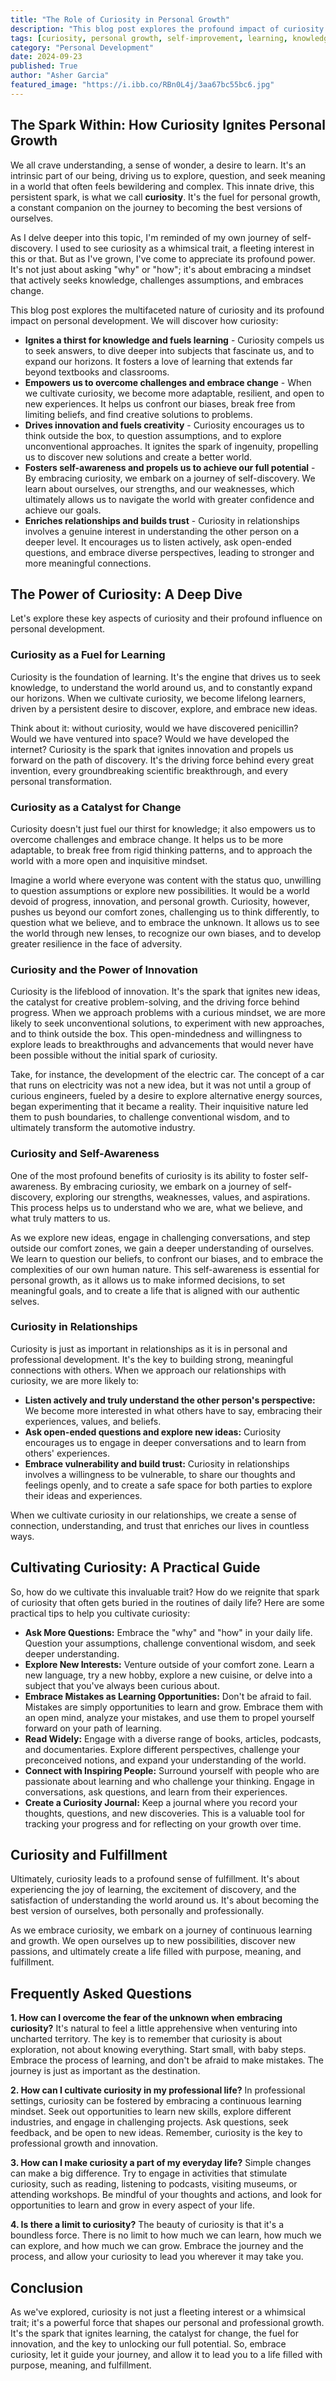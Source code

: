 ```yaml
---
title: "The Role of Curiosity in Personal Growth"
description: "This blog post explores the profound impact of curiosity on personal development. It delves into how curiosity fuels learning, empowers change, drives innovation, fosters self-awareness, and strengthens relationships.  Discover practical tips to cultivate curiosity and unlock your full potential."
tags: [curiosity, personal growth, self-improvement, learning, knowledge, innovation, creativity, self-awareness, relationships, mindset, change, adaptation, resilience]
category: "Personal Development"
date: 2024-09-23
published: True
author: "Asher Garcia"
featured_image: "https://i.ibb.co/RBn0L4j/3aa67bc55bc6.jpg"
---
```


## The Spark Within: How Curiosity Ignites Personal Growth

We all crave understanding, a sense of wonder, a desire to learn.  It's an intrinsic part of our being, driving us to explore, question, and seek meaning in a world that often feels bewildering and complex. This innate drive, this persistent spark, is what we call **curiosity**. It's the fuel for personal growth, a constant companion on the journey to becoming the best versions of ourselves.

As I delve deeper into this topic, I'm reminded of my own journey of self-discovery. I used to see curiosity as a whimsical trait, a fleeting interest in this or that.  But as I've grown, I've come to appreciate its profound power. It's not just about asking "why" or "how"; it's about embracing a mindset that actively seeks knowledge, challenges assumptions, and embraces change. 

This blog post explores the multifaceted nature of curiosity and its profound impact on personal development.  We will discover how curiosity:

* **Ignites a thirst for knowledge and fuels learning** -  Curiosity compels us to seek answers, to dive deeper into subjects that fascinate us, and to expand our horizons. It fosters a love of learning that extends far beyond textbooks and classrooms.
* **Empowers us to overcome challenges and embrace change** - When we cultivate curiosity, we become more adaptable, resilient, and open to new experiences.  It helps us confront our biases, break free from limiting beliefs, and find creative solutions to problems.
* **Drives innovation and fuels creativity** -  Curiosity encourages us to think outside the box, to question assumptions, and to explore unconventional approaches. It ignites the spark of ingenuity, propelling us to discover new solutions and create a better world.
* **Fosters self-awareness and propels us to achieve our full potential** - By embracing curiosity, we embark on a journey of self-discovery. We learn about ourselves, our strengths, and our weaknesses, which ultimately allows us to navigate the world with greater confidence and achieve our goals.
* **Enriches relationships and builds trust** - Curiosity in relationships involves a genuine interest in understanding the other person on a deeper level. It encourages us to listen actively, ask open-ended questions, and embrace diverse perspectives, leading to stronger and more meaningful connections.

## The Power of Curiosity: A Deep Dive

Let's explore these key aspects of curiosity and their profound influence on personal development.

### Curiosity as a Fuel for Learning

Curiosity is the foundation of learning.  It's the engine that drives us to seek knowledge, to understand the world around us, and to constantly expand our horizons. When we cultivate curiosity, we become lifelong learners, driven by a persistent desire to discover, explore, and embrace new ideas.

Think about it: without curiosity, would we have discovered penicillin? Would we have ventured into space? Would we have developed the internet? Curiosity is the spark that ignites innovation and propels us forward on the path of discovery. It's the driving force behind every great invention, every groundbreaking scientific breakthrough, and every personal transformation.

### Curiosity as a Catalyst for Change

Curiosity doesn't just fuel our thirst for knowledge; it also empowers us to overcome challenges and embrace change.  It helps us to be more adaptable, to break free from rigid thinking patterns, and to approach the world with a more open and inquisitive mindset.

Imagine a world where everyone was content with the status quo, unwilling to question assumptions or explore new possibilities.  It would be a world devoid of progress, innovation, and personal growth. Curiosity, however, pushes us beyond our comfort zones, challenging us to think differently, to question what we believe, and to embrace the unknown. It allows us to see the world through new lenses, to recognize our own biases, and to develop greater resilience in the face of adversity.

### Curiosity and the Power of Innovation

Curiosity is the lifeblood of innovation. It's the spark that ignites new ideas, the catalyst for creative problem-solving, and the driving force behind progress.  When we approach problems with a curious mindset, we are more likely to seek unconventional solutions, to experiment with new approaches, and to think outside the box. This open-mindedness and willingness to explore leads to breakthroughs and advancements that would never have been possible without the initial spark of curiosity.

Take, for instance, the development of the electric car. The concept of a car that runs on electricity was not a new idea, but it was not until a group of curious engineers, fueled by a desire to explore alternative energy sources, began experimenting that it became a reality.  Their inquisitive nature led them to push boundaries, to challenge conventional wisdom, and to ultimately transform the automotive industry.

### Curiosity and Self-Awareness

One of the most profound benefits of curiosity is its ability to foster self-awareness. By embracing curiosity, we embark on a journey of self-discovery, exploring our strengths, weaknesses, values, and aspirations.  This process helps us to understand who we are, what we believe, and what truly matters to us.

As we explore new ideas, engage in challenging conversations, and step outside our comfort zones, we gain a deeper understanding of ourselves. We learn to question our beliefs, to confront our biases, and to embrace the complexities of our own human nature. This self-awareness is essential for personal growth, as it allows us to make informed decisions, to set meaningful goals, and to create a life that is aligned with our authentic selves.

### Curiosity in Relationships

Curiosity is just as important in relationships as it is in personal and professional development.  It's the key to building strong, meaningful connections with others.  When we approach our relationships with curiosity, we are more likely to:

* **Listen actively and truly understand the other person's perspective:** We become more interested in what others have to say, embracing their experiences, values, and beliefs.
* **Ask open-ended questions and explore new ideas:** Curiosity encourages us to engage in deeper conversations and to learn from others' experiences.
* **Embrace vulnerability and build trust:** Curiosity in relationships involves a willingness to be vulnerable, to share our thoughts and feelings openly, and to create a safe space for both parties to explore their ideas and experiences.

When we cultivate curiosity in our relationships, we create a sense of connection, understanding, and trust that enriches our lives in countless ways.

## Cultivating Curiosity: A Practical Guide

So, how do we cultivate this invaluable trait? How do we reignite that spark of curiosity that often gets buried in the routines of daily life?  Here are some practical tips to help you cultivate curiosity:

* **Ask More Questions:**  Embrace the "why" and "how" in your daily life. Question your assumptions, challenge conventional wisdom, and seek deeper understanding.
* **Explore New Interests:**  Venture outside of your comfort zone. Learn a new language, try a new hobby, explore a new cuisine, or delve into a subject that you've always been curious about.  
* **Embrace Mistakes as Learning Opportunities:**  Don't be afraid to fail.  Mistakes are simply opportunities to learn and grow.  Embrace them with an open mind, analyze your mistakes, and use them to propel yourself forward on your path of learning.
* **Read Widely:**  Engage with a diverse range of books, articles, podcasts, and documentaries. Explore different perspectives, challenge your preconceived notions, and expand your understanding of the world.
* **Connect with Inspiring People:** Surround yourself with people who are passionate about learning and who challenge your thinking.  Engage in conversations, ask questions, and learn from their experiences.
* **Create a Curiosity Journal:**  Keep a journal where you record your thoughts, questions, and new discoveries. This is a valuable tool for tracking your progress and for reflecting on your growth over time.

## Curiosity and Fulfillment

Ultimately, curiosity leads to a profound sense of fulfillment.  It's about experiencing the joy of learning, the excitement of discovery, and the satisfaction of understanding the world around us.  It's about becoming the best version of ourselves, both personally and professionally.

As we embrace curiosity, we embark on a journey of continuous learning and growth.  We open ourselves up to new possibilities, discover new passions, and ultimately create a life filled with purpose, meaning, and fulfillment.

## Frequently Asked Questions

**1. How can I overcome the fear of the unknown when embracing curiosity?**
It's natural to feel a little apprehensive when venturing into uncharted territory.  The key is to remember that curiosity is about exploration, not about knowing everything.  Start small, with baby steps. Embrace the process of learning, and don't be afraid to make mistakes. The journey is just as important as the destination.

**2. How can I cultivate curiosity in my professional life?**
In professional settings, curiosity can be fostered by embracing a continuous learning mindset.  Seek out opportunities to learn new skills, explore different industries, and engage in challenging projects.  Ask questions, seek feedback, and be open to new ideas.  Remember, curiosity is the key to professional growth and innovation.

**3. How can I make curiosity a part of my everyday life?**
Simple changes can make a big difference.  Try to engage in activities that stimulate curiosity, such as reading, listening to podcasts, visiting museums, or attending workshops.  Be mindful of your thoughts and actions, and look for opportunities to learn and grow in every aspect of your life.

**4. Is there a limit to curiosity?**
The beauty of curiosity is that it's a boundless force.  There is no limit to how much we can learn, how much we can explore, and how much we can grow.  Embrace the journey and the process, and allow your curiosity to lead you wherever it may take you.

## Conclusion

As we've explored, curiosity is not just a fleeting interest or a whimsical trait; it's a powerful force that shapes our personal and professional growth. It's the spark that ignites learning, the catalyst for change, the fuel for innovation, and the key to unlocking our full potential.  So, embrace curiosity, let it guide your journey, and allow it to lead you to a life filled with purpose, meaning, and fulfillment. 
